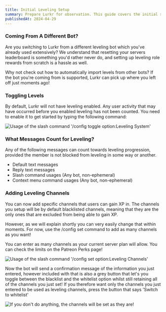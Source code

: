 ```yaml
---
title: Initial Leveling Setup
summary: Prepare Lurkr for observation. This guide covers the initial steps to get Lurkr tracking activity and rewarding your members.
publishedAt: 2024-04-29
---
```



### Coming From A Different Bot?

Are you switching to Lurkr from a different leveling bot which you've already used extensively?
We understand that resetting your servers leaderboard is something you'd rather never do,
and setting up leveling role rewards from scratch is a hassle as well.

Why not check out how to automatically import levels from other bots? If the bot you're coming from is supported,
Lurkr can pick up where you left off just moments ago!

### Toggling Levels

By default, Lurkr will not have leveling enabled. Any user activity that may have occurred before you enabled leveling has not been counted.
You need to enable it to get started by typing the following command:

<Image
	src={togglingLevelingSystem}
	alt="Usage of the slash command '/config toggle option:Leveling System'"
	width={400}
	height={100}
/>

### What Messages Count for Leveling?

Any of the following messages can count towards leveling progression, provided the member is not blocked from leveling in some way or another.

- Default text messages
- Reply text messages
- Slash command usages (Any bot, non-ephemeral)
- Context menu command usages (Any bot, non-ephemeral)

<Separator />

### Adding Leveling Channels

You can now add specific channels that users can gain XP in. The channels you setup will be by default blacklisted channels,
meaning that they are the only ones that are excluded from being able to gain XP.

However, as we will explain shortly you can very easily change that within moments.
For now, use the /config set command to add as many channels as you want!

You can enter as many channels as your current server plan will allow. You can check the limits on the Patreon Perks page!

<Image
	src={settingLevelingChannels}
	alt="Usage of the slash command '/config set option:Leveling Channels'"
	width={700}
	height={100}
/>

Now the bot will send a confirmation message of the information you just entered,
however included with that is also a grey button that let's you toggle between the blacklist and the whitelist option whilst still retaining all of the channels you just set!
If you therefore want only the channels you just entered to be used as leveling channels, press the button that says 'Switch to whitelist'

<Image
	src={levelingSwitchToWhitelist}
	alt="If you don't do anything, the channels will be set as they are!"
	width={700}
	height={130}
/>
